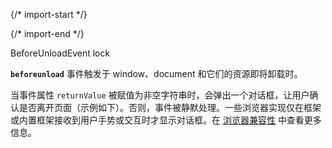 
{/* import-start */}
  
{/* import-end */}
   
<STitle>
BeforeUnloadEvent lock
</STitle>

**`beforeunload`** 事件触发于 window、document 和它们的资源即将卸载时。

当事件属性 `returnValue` 被赋值为非空字符串时，会弹出一个对话框，让用户确认是否离开页面（示例如下）。否则，事件被静默处理。一些浏览器实现仅在框架或内置框架接收到用户手势或交互时才显示对话框。在 [<u>浏览器兼容性</u>](https://developer.mozilla.org/zh-CN/docs/Web/API/BeforeUnloadEvent#%E6%B5%8F%E8%A7%88%E5%99%A8%E5%85%BC%E5%AE%B9%E6%80%A7) 中查看更多信息。
